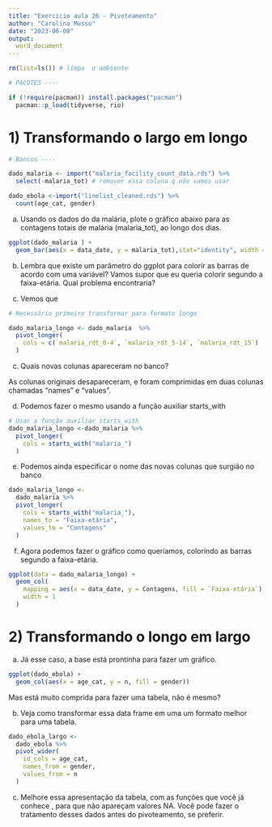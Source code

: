 ```yaml
---
title: "Exercicio aula 26 - Pivoteamento"
author: "Carolina Musso"
date: "2023-06-08"
output:
  word_document
---
```


```r
rm(list=ls()) # limpa  o ambiente
```

```r
# PACOTES ----

if (!require(pacman)) install.packages("pacman")
  pacman::p_load(tidyverse, rio)
```

# 1) Transformando o largo em longo

```r
# Bancos ----

dado_malaria <- import("malaria_facility_count_data.rds") %>% 
  select(-malaria_tot) # remover essa coluna q não vamos usar

dado_ebola <-import("linelist_cleaned.rds") %>% 
  count(age_cat, gender) 
```

a) Usando os dados do da malária, plote o gráfico abaixo para as contagens totais de malária (malaria_tot), ao longo dos dias. 

```r
ggplot(dado_malaria ) +
  geom_bar(aes(x = data_date, y = malaria_tot),stat="identity", width = 1)

```

b) Lembra que existe um parâmetro do ggplot para colorir as barras de acordo com uma variável? Vamos supor que eu queria colorir segundo a faixa-etária. Qual problema encontraria?


c) Vemos que 
```r

# Necessário primeiro transformar para formato longo

dado_malaria_longo <- dado_malaria  %>% 
  pivot_longer(
    cols = c(`malaria_rdt_0-4`, `malaria_rdt_5-14`, `malaria_rdt_15`)
  )
```

c) Quais novas colunas apareceram no banco?

As colunas originais desapareceram, e foram comprimidas em duas colunas chamadas "names" e "values". 

d) Podemos fazer o mesmo usando a função auxiliar starts_with

```r
# Usar a função auxiliar starts_with
dado_malaria_longo <-dado_malaria %>% 
  pivot_longer(
    cols = starts_with("malaria_")
  )
```

e) Podemos ainda especificar o nome das novas colunas que surgião no banco

```r
dado_malaria_longo <- 
  dado_malaria %>% 
  pivot_longer(
    cols = starts_with("malaria_"),
    names_to = "Faixa-etária",
    values_to = "Contagens"
  )

```

f) Agora podemos fazer o gráfico como queríamos, colorindo as barras segundo a faixa-etária.

```r
ggplot(data = dado_malaria_longo) +
  geom_col(
    mapping = aes(x = data_date, y = Contagens, fill = `Faixa-etária`),
    width = 1
  )
```


# 2) Transformando o longo em largo

a) Já esse caso, a base está prontinha para fazer um gráfico. 
```r
ggplot(dado_ebola) +
  geom_col(aes(x = age_cat, y = n, fill = gender))
```

Mas está muito comprida para fazer uma tabela, não é mesmo?

b) Veja como transformar essa data frame em uma um formato melhor para uma tabela. 
```r
dado_ebola_largo <- 
  dado_ebola %>% 
  pivot_wider(
    id_cols = age_cat,
    names_from = gender,
    values_from = n
  )
```

c) Melhore essa apresentação da tabela, com as funções que você já conhece , para que não apareçam valores NA. Você pode fazer o tratamento desses dados antes do pivoteamento, se preferir. 

```r

```

